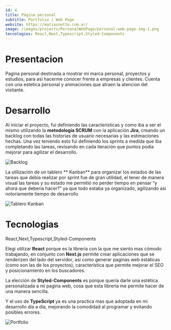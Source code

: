 ```yaml
---
id: 4
title: Página personal
subtitle: Portfolio / Web Page
website: https://matiasnetto.com.ar/
image: /images/projects/PersonalWebPage/personal-web-page-img-1.png
tecnologies: React,Next,Typescript,Styled-Components
---
```



# Presentacion

Pagina personal destinada a mostrar mi marca personal, proyectos y estudios, para asi hacerme conocer frente a empresas y clientes. Cuenta con una estetica personal y animaciones que atraen la atencion del visitante.


# Desarrollo

Al iniciar el proyecto, fui definiendo las características y como iba a ser el mismo utilizando la **metodología SCRUM** con la aplicación **Jira**, creando un backlog con todas las historias de usuario necesarias y las estimaciones hechas. Una vez teniendo esto fui definiendo los sprints a medida que iba completando las tareas, revisando en cada iteración que puntos podía mejorar para agilizar el desarrollo.

![Backlog](/images/projects/PersonalWebPage/personal-web-page-img-2.png)

La utilización de un tablero ** Kanban** para organizar los estados de las tareas que debía realizar por sprint fue de gran utilidad, el tener de manera visual las tareas y su estado me permitió no perder tiempo en pensar “y ahora que debería hacer?” ya que todo estaba ya organizado, agilizando asi notoriamente tiempo de desarrollo

![Tablero Kanban](/images/projects/PersonalWebPage/personal-web-page-img-3.png)

# Tecnologias

<Tecnologies>React,Next,Typescript,Styled-Components</Tecnologies>

Elegi utilizar **React** porque es la librería con la que me siento mas cómodo trabajando, en conjunto con **Next.js** permite crear aplicaciones que se renderizen del lado del servidor, asi como generar paginas web estáticas (como son las de los proyectos), característica que permite mejorar el SEO y posicionamiento en los buscadores.

La elección de **Styled-Components** es porque quería darle una estética personalizada a mi pagina web, cosa que esta librería me permite hacer de una manera sencilla.

Y el uso de **TypeScript** ya es una practica mas que adoptada en mi desarrollo día a día, mejorando la comodidad al programar y evitando posibles errores.


![Portfolio](/images/projects/PersonalWebPage/personal-web-page-img-4.png)
